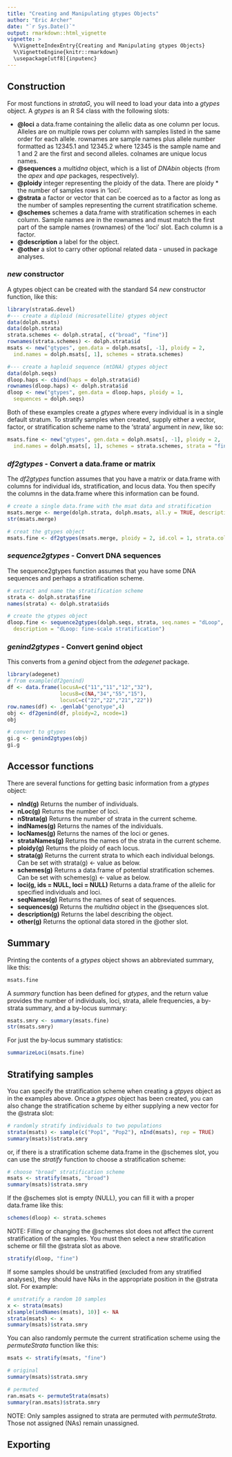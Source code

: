 ```yaml
---
title: "Creating and Manipulating gtypes Objects"
author: "Eric Archer"
date: "`r Sys.Date()`"
output: rmarkdown::html_vignette
vignette: >
  %\VignetteIndexEntry{Creating and Manipulating gtypes Objects}
  %\VignetteEngine{knitr::rmarkdown}
  \usepackage[utf8]{inputenc}
---
```


## Construction

For most functions in _strataG_, you will need to load your data into a _gtypes_ object. A _gtypes_ is an R S4 class with the following slots:

* __\@loci__ a data.frame containing the allelic data as one column per locus. Alleles are on multiple rows per column with samples listed in the same order for each allele. rownames are sample names plus allele number formatted as 12345.1 and 12345.2 where 12345 is the sample name and 1 and 2 are the first and second alleles. colnames are unique locus names.
* __\@sequences__ a _multidna_ object, which is a list of _DNAbin_ objects (from the _apex_ and _ape_ packages, respectively).
* __\@ploidy__ integer representing the ploidy of the data. There are ploidy * the number of samples rows in 'loci'.
* __\@strata__ a factor or vector that can be coerced as to a factor as long as the number of samples representing the current stratification scheme.
* __\@schemes__ schemes a data.frame with stratification schemes in each column. Sample names are in the rownames and must match the first part of the sample names (rownames) of the 'loci' slot. Each column is a factor.
* __\@description__ a label for the object.
* __\@other__ a slot to carry other optional related data - unused in package analyses.

### _new_ constructor

A gtypes object can be created with the standard S4 _new_ constructor function, like this:
```r
library(strataG.devel)
#--- create a diploid (microsatellite) gtypes object
data(dolph.msats)
data(dolph.strata)
strata.schemes <- dolph.strata[, c("broad", "fine")]
rownames(strata.schemes) <- dolph.strata$id
msats <- new("gtypes", gen.data = dolph.msats[, -1], ploidy = 2,
  ind.names = dolph.msats[, 1], schemes = strata.schemes)

#--- create a haploid sequence (mtDNA) gtypes object
data(dolph.seqs)
dloop.haps <- cbind(haps = dolph.strata$id)
rownames(dloop.haps) <- dolph.strata$id
dloop <- new("gtypes", gen.data = dloop.haps, ploidy = 1, 
  sequences = dolph.seqs)
```

Both of these examples create a _gtypes_ where every individual is in a single default stratum. To stratify samples when created, supply either a vector, factor, or stratification scheme name to the 'strata' argument in _new_, like so:
```r
msats.fine <- new("gtypes", gen.data = dolph.msats[, -1], ploidy = 2,
  ind.names = dolph.msats[, 1], schemes = strata.schemes, strata = "fine")
```

### _df2gtypes_ - Convert a data.frame or matrix

The _df2gtypes_ function assumes that you have a matrix or data.frame with columns for individual ids, stratification, and locus data. You then specify the columns in the data.frame where this information can be found. 
```r
# create a single data.frame with the msat data and stratification
msats.merge <- merge(dolph.strata, dolph.msats, all.y = TRUE, description = date())
str(msats.merge)

# creat the gtypes object
msats.fine <- df2gtypes(msats.merge, ploidy = 2, id.col = 1, strata.col = 3, loc.col = 5)
```

### _sequence2gtypes_ - Convert DNA sequences

The sequence2gtypes function assumes that you have some DNA sequences and perhaps a stratification scheme.
```r
# extract and name the stratification scheme
strata <- dolph.strata$fine
names(strata) <- dolph.strata$ids

# create the gtypes object
dloop.fine <- sequence2gtypes(dolph.seqs, strata, seq.names = "dLoop",
  description = "dLoop: fine-scale stratification")
```

### _genind2gtypes_ - Convert genind object

This converts from a _genind_ object from the _adegenet_ package.
```r
library(adegenet)
# from example(df2genind)
df <- data.frame(locusA=c("11","11","12","32"),
                 locusB=c(NA,"34","55","15"),
                 locusC=c("22","22","21","22"))
row.names(df) <- .genlab("genotype",4)
obj <- df2genind(df, ploidy=2, ncode=1)
obj

# convert to gtypes
gi.g <- genind2gtypes(obj)
gi.g
```

## Accessor functions

There are several functions for getting basic information from a _gtypes_ object:

* __nInd(g)__ Returns the number of individuals.
* __nLoc(g)__ Returns the number of loci.
* __nStrata(g)__ Returns the number of strata in the current scheme.
* __indNames(g)__ Returns the names of the individuals.
* __locNames(g)__ Returns the names of the loci or genes.
* __strataNames(g)__ Returns the names of the strata in the current scheme.
* __ploidy(g)__ Returns the ploidy of each locus.
* __strata(g)__ Returns the current strata to which each individual belongs. Can be set with strata(g) <- value as below.
* __schemes(g)__ Returns a data.frame of potential stratification schemes. Can be set with schemes(g) <- value as below.
* __loci(g, ids = NULL, loci = NULL)__ Returns a data.frame of the allelic for specified individuals and loci.
* __seqNames(g)__ Returns the names of seat of sequences.
* __sequences(g)__ Returns the _multidna_ object in the \@sequences slot.
* __description(g)__ Returns the label describing the object.
* __other(g)__ Returns the optional data stored in the \@other slot.

## Summary

Printing the contents of a _gtypes_ object shows an abbreviated summary, like this:
```r
msats.fine
```
A _summary_ function has been defined for _gtypes_, and the return value provides the number of individuals, loci, strata, allele frequencies, a by-strata summary, and a by-locus summary:
```r
msats.smry <- summary(msats.fine)
str(msats.smry)
```

For just the by-locus summary statistics:
```r
summarizeLoci(msats.fine)
```


## Stratifying samples

You can specify the stratification scheme when creating a _gtpyes_ object as in the examples above. Once a _gtypes_ object has been created, you can also change the stratification scheme by either supplying a new vector for the \@strata slot:
```r
# randomly stratify individuals to two populations
strata(msats) <- sample(c("Pop1", "Pop2"), nInd(msats), rep = TRUE)
summary(msats)$strata.smry
```

or, if there is a stratification scheme data.frame in the \@schemes slot, you can use the _stratify_ function to choose a stratification scheme:
```r
# choose "broad" stratification scheme
msats <- stratify(msats, "broad")
summary(msats)$strata.smry
```

If the \@schemes slot is empty (NULL), you can fill it with a proper data.frame like this:
```r
schemes(dloop) <- strata.schemes
```

NOTE: Filling or changing the \@schemes slot does not affect the current stratification of the samples. You must then select a new stratification scheme or fill the \@strata slot as above.
```r
stratify(dloop, "fine")
```

If some samples should be unstratified (excluded from any stratified analyses), they should have NAs in the appropriate position in the \@strata slot. For example:
```r
# unstratify a random 10 samples
x <- strata(msats)
x[sample(indNames(msats), 10)] <- NA
strata(msats) <- x
summary(msats)$strata.smry
```

You can also randomly permute the current stratification scheme using the _permuteStrata_ function like this:
```r
msats <- stratify(msats, "fine")

# original
summary(msats)$strata.smry

# permuted
ran.msats <- permuteStrata(msats)
summary(ran.msats)$strata.smry
```
NOTE: Only samples assigned to strata are permuted with _permuteStrata_. Those not assigned (NAs) remain unassigned.

## Exporting

